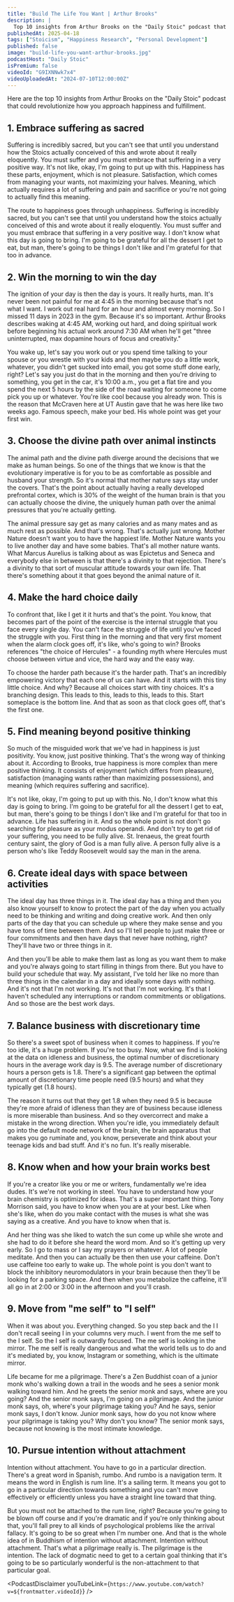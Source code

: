 ```yaml
---
title: "Build The Life You Want | Arthur Brooks"
description: |
  Top 10 insights from Arthur Brooks on the "Daily Stoic" podcast that could revolutionize how you approach happiness and fulfillment.
publishedAt: 2025-04-18
tags: ["Stoicism", "Happiness Research", "Personal Development"]
published: false
image: "build-life-you-want-arthur-brooks.jpg"
podcastHost: "Daily Stoic"
isPremium: false
videoId: "G9IXNNwk7x4"
videoUploadedAt: "2024-07-10T12:00:00Z"
---
```



<PodcastSummaryPageLayout frontmatter={frontmatter}>

Here are the top 10 insights from Arthur Brooks on the "Daily Stoic" podcast that could revolutionize how you approach happiness and fulfillment.

## 1. Embrace suffering as sacred

Suffering is incredibly sacred, but you can't see that until you understand how the Stoics actually conceived of this and wrote about it really eloquently. You must suffer and you must embrace that suffering in a very positive way. It's not like, okay, I'm going to put up with this. Happiness has these parts, enjoyment, which is not pleasure. Satisfaction, which comes from managing your wants, not maximizing your halves. Meaning, which actually requires a lot of suffering and pain and sacrifice or you're not going to actually find this meaning.

The route to happiness goes through unhappiness. Suffering is incredibly sacred, but you can't see that until you understand how the stoics actually conceived of this and wrote about it really eloquently. You must suffer and you must embrace that suffering in a very positive way. I don't know what this day is going to bring. I'm going to be grateful for all the dessert I get to eat, but man, there's going to be things I don't like and I'm grateful for that too in advance.

## 2. Win the morning to win the day

The ignition of your day is then the day is yours. It really hurts, man. It's never been not painful for me at 4:45 in the morning because that's not what I want. I work out real hard for an hour and almost every morning. So I missed 11 days in 2023 in the gym. Because it's so important. Arthur Brooks describes waking at 4:45 AM, working out hard, and doing spiritual work before beginning his actual work around 7:30 AM when he'll get "three uninterrupted, max dopamine hours of focus and creativity."

You wake up, let's say you work out or you spend time talking to your spouse or you wrestle with your kids and then maybe you do a little work, whatever, you didn't get sucked into email, you got some stuff done early, right? Let's say you just do that in the morning and then you're driving to something, you get in the car, it's 10:00 a.m., you get a flat tire and you spend the next 5 hours by the side of the road waiting for someone to come pick you up or whatever. You're like cool because you already won. This is the reason that McCraven here at UT Austin gave that he was here like two weeks ago. Famous speech, make your bed. His whole point was get your first win.

## 3. Choose the divine path over animal instincts

The animal path and the divine path diverge around the decisions that we make as human beings. So one of the things that we know is that the evolutionary imperative is for you to be as comfortable as possible and husband your strength. So it's normal that mother nature says stay under the covers. That's the point about actually having a really developed prefrontal cortex, which is 30% of the weight of the human brain is that you can actually choose the divine, the uniquely human path over the animal pressures that you're actually getting.

The animal pressure say get as many calories and as many mates and as much rest as possible. And that's wrong. That's actually just wrong. Mother Nature doesn't want you to have the happiest life. Mother Nature wants you to live another day and have some babies. That's all mother nature wants. What Marcus Aurelius is talking about as was Epictetus and Seneca and everybody else in between is that there's a divinity to that rejection. There's a divinity to that sort of muscular attitude towards your own life. That there's something about it that goes beyond the animal nature of it.

## 4. Make the hard choice daily

To confront that, like I get it it hurts and that's the point. You know, that becomes part of the point of the exercise is the internal struggle that you face every single day. You can't face the struggle of life until you've faced the struggle with you. First thing in the morning and that very first moment when the alarm clock goes off, it's like, who's going to win? Brooks references "the choice of Hercules" - a founding myth where Hercules must choose between virtue and vice, the hard way and the easy way.

To choose the harder path because it's the harder path. That's an incredibly empowering victory that each one of us can have. And it starts with this tiny little choice. And why? Because all choices start with tiny choices. It's a branching design. This leads to this, leads to this, leads to this. Start someplace is the bottom line. And that as soon as that clock goes off, that's the first one.

## 5. Find meaning beyond positive thinking

So much of the misguided work that we've had in happiness is just positivity. You know, just positive thinking. That's the wrong way of thinking about it. According to Brooks, true happiness is more complex than mere positive thinking. It consists of enjoyment (which differs from pleasure), satisfaction (managing wants rather than maximizing possessions), and meaning (which requires suffering and sacrifice).

It's not like, okay, I'm going to put up with this. No, I don't know what this day is going to bring. I'm going to be grateful for all the dessert I get to eat, but man, there's going to be things I don't like and I'm grateful for that too in advance. Life has suffering in it. And so the whole point is not don't go searching for pleasure as your modus operandi. And don't try to get rid of your suffering, you need to be fully alive. St. Irenaeus, the great fourth century saint, the glory of God is a man fully alive. A person fully alive is a person who's like Teddy Roosevelt would say the man in the arena.

## 6. Create ideal days with space between activities

The ideal day has three things in it. The ideal day has a thing and then you also know yourself to know to protect the part of the day when you actually need to be thinking and writing and doing creative work. And then only parts of the day that you can schedule up where they make sense and you have tons of time between them. And so I'll tell people to just make three or four commitments and then have days that never have nothing, right? They'll have two or three things in it.

And then you'll be able to make them last as long as you want them to make and you're always going to start filling in things from there. But you have to build your schedule that way. My assistant, I've told her like no more than three things in the calendar in a day and ideally some days with nothing. And it's not that I'm not working. It's not that I'm not working. It's that I haven't scheduled any interruptions or random commitments or obligations. And so those are the best work days.

## 7. Balance business with discretionary time

So there's a sweet spot of business when it comes to happiness. If you're too idle, it's a huge problem. If you're too busy. Now, what we find is looking at the data on idleness and business, the optimal number of discretionary hours in the average work day is 9.5. The average number of discretionary hours a person gets is 1.8. There's a significant gap between the optimal amount of discretionary time people need (9.5 hours) and what they typically get (1.8 hours).

The reason it turns out that they get 1.8 when they need 9.5 is because they're more afraid of idleness than they are of business because idleness is more miserable than business. And so they overcorrect and make a mistake in the wrong direction. When you're idle, you immediately default go into the default mode network of the brain, the brain apparatus that makes you go ruminate and, you know, perseverate and think about your teenage kids and bad stuff. And it's no fun. It's really miserable.

## 8. Know when and how your brain works best

If you're a creator like you or me or writers, fundamentally we're idea dudes. It's we're not working in steel. You have to understand how your brain chemistry is optimized for ideas. That's a super important thing. Tony Morrison said, you have to know when you are at your best. Like when she's like, when do you make contact with the muses is what she was saying as a creative. And you have to know when that is.

And her thing was she liked to watch the sun come up while she wrote and she had to do it before she heard the word mom. And so it's getting up very early. So I go to mass or I say my prayers or whatever. A lot of people meditate. And then you can actually be then then use your caffeine. Don't use caffeine too early to wake up. The whole point is you don't want to block the inhibitory neuromodulators in your brain because then they'll be looking for a parking space. And then when you metabolize the caffeine, it'll all go in at 2:00 or 3:00 in the afternoon and you'll crash.

## 9. Move from "me self" to "I self"

When it was about you. Everything changed. So you step back and the I I don't recall seeing I in your columns very much. I went from the me self to the I self. So the I self is outwardly focused. The me self is looking in the mirror. The me self is really dangerous and what the world tells us to do and it's mediated by, you know, Instagram or something, which is the ultimate mirror.

Life became for me a pilgrimage. There's a Zen Buddhist coan of a junior monk who's walking down a trail in the woods and he sees a senior monk walking toward him. And he greets the senior monk and says, where are you going? And the senior monk says, I'm going on a pilgrimage. And the junior monk says, oh, where's your pilgrimage taking you? And he says, senior monk says, I don't know. Junior monk says, how do you not know where your pilgrimage is taking you? Why don't you know? The senior monk says, because not knowing is the most intimate knowledge.

## 10. Pursue intention without attachment

Intention without attachment. You have to go in a particular direction. There's a great word in Spanish, rumbo. And rumbo is a navigation term. It means the word in English is rum line. It's a sailing term. It means you got to go in a particular direction towards something and you can't move effectively or efficiently unless you have a straight line toward that thing.

But you must not be attached to the rum line, right? Because you're going to be blown off course and if you're dramatic and if you're only thinking about that, you'll fall prey to all kinds of psychological problems like the arrival fallacy. It's going to be so great when I'm number one. And that is the whole idea of in Buddhism of intention without attachment. Intention without attachment. That's what a pilgrimage really is. The pilgrimage is the intention. The lack of dogmatic need to get to a certain goal thinking that it's going to be so particularly wonderful is the non-attachment to that particular goal.

<PodcastDisclaimer
  youTubeLink={`https://www.youtube.com/watch?v=${frontmatter.videoId}`}
/>

</PodcastSummaryPageLayout>
